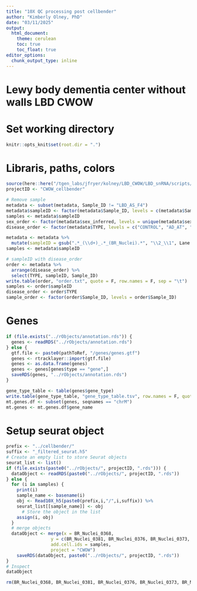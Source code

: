 ```yaml
---
title: "10X QC processing post cellbender"
author: "Kimberly Olney, PhD"
date: "03/11/2025"
output:
  html_document:
    theme: cerulean
    toc: true
    toc_float: true
editor_options: 
  chunk_output_type: inline
---
```

# Lewy body dementia center without walls LBD CWOW

# Set working directory
```r
knitr::opts_knit$set(root.dir = ".")
```

# Libraris, paths, colors
```r
source(here::here("/tgen_labs/jfryer/kolney/LBD_CWOW/LBD_snRNA/scripts/", "file_paths_and_colours.R"))
projectID <- "CWOW_cellbender"

# Remove sample
metadata <- subset(metadata, Sample_ID != "LBD_AS_F4")
metadata$sampleID <- factor(metadata$Sample_ID, levels = c(metadata$Sample_ID))
samples <- metadata$sampleID 
sex_order <- factor(metadata$sex_inferred, levels = unique(metadata$sex_inferred))
disease_order <- factor(metadata$TYPE, levels = c("CONTROL", "AD_AT", "LBD_S", "LBD_AS", "LBD_ATS"))

metadata <- metadata %>%
  mutate(sampleID = gsub(".*_(\\d+)_.*_(BR_Nuclei).*", "\\2_\\1", Lane.Name))
samples <- metadata$sampleID 

# sampleID with disease_order
order <- metadata %>%
  arrange(disease_order) %>%
  select(TYPE, sampleID, Sample_ID)
write.table(order, "order.txt", quote = F, row.names = F, sep = "\t")
samples <- order$sampleID
disease_order <- order$TYPE
sample_order <- factor(order$Sample_ID, levels = order$Sample_ID)
```

# Genes 
```r
if (file.exists("../rObjects/annotation.rds")) {
  genes <- readRDS("../rObjects/annotation.rds")
} else {
  gtf.file <- paste0(pathToRef, "/genes/genes.gtf")
  genes <- rtracklayer::import(gtf.file)
  genes <- as.data.frame(genes)
  genes <- genes[genes$type == "gene",]
  saveRDS(genes, "../rObjects/annotation.rds")
}

gene_type_table <- table(genes$gene_type)
write.table(gene_type_table, "gene_type_table.tsv", row.names = F, quote = F, sep = "\t")
mt.genes.df <- subset(genes, seqnames == "chrM")
mt.genes <- mt.genes.df$gene_name
```


# Setup seurat object
```r
prefix <- "../cellbender/"
suffix <- "_filtered_seurat.h5"
# Create an empty list to store Seurat objects
seurat_list <- list()
if (file.exists(paste0("../rObjects/", projectID, ".rds"))) {
  dataObject <- readRDS(paste0("../rObjects/", projectID, ".rds"))
} else {
  for (i in samples) {
    print(i)
    sample_name <- basename(i)
    obj <- Read10X_h5(paste0(prefix,i,"/",i,suffix)) %>%
    seurat_list[[sample_name]] <- obj
      # Store the object in the list
    assign(i, obj)
  }
  # merge objects
  dataObject <- merge(x = BR_Nuclei_0368,
                 y = c(BR_Nuclei_0381, BR_Nuclei_0376, BR_Nuclei_0373, BR_Nuclei_0384, BR_Nuclei_0389, BR_Nuclei_0400, BR_Nuclei_0392, BR_Nuclei_0377, BR_Nuclei_0382, BR_Nuclei_0369, BR_Nuclei_0390, BR_Nuclei_0385, BR_Nuclei_0374, BR_Nuclei_0401, BR_Nuclei_0393, BR_Nuclei_0380, BR_Nuclei_0372, BR_Nuclei_0391, BR_Nuclei_0388, BR_Nuclei_0396, BR_Nuclei_0407, BR_Nuclei_0397, BR_Nuclei_0406, BR_Nuclei_0379, BR_Nuclei_0371, BR_Nuclei_0383, BR_Nuclei_0387, BR_Nuclei_0395, BR_Nuclei_0399, BR_Nuclei_0405, BR_Nuclei_0386, BR_Nuclei_0370, BR_Nuclei_0398, BR_Nuclei_0378, BR_Nuclei_0375, BR_Nuclei_0394, BR_Nuclei_0402, BR_Nuclei_0403),
                 add.cell.ids = samples, 
                 project = "CWOW")
    saveRDS(dataObject, paste0("../rObjects/", projectID, ".rds"))
} 
# Inspect 
dataObject

rm(BR_Nuclei_0368, BR_Nuclei_0381, BR_Nuclei_0376, BR_Nuclei_0373, BR_Nuclei_0384, BR_Nuclei_0389, BR_Nuclei_0400, BR_Nuclei_0392, BR_Nuclei_0377, BR_Nuclei_0382, BR_Nuclei_0369, BR_Nuclei_0390, BR_Nuclei_0385, BR_Nuclei_0374, BR_Nuclei_0401, BR_Nuclei_0393, BR_Nuclei_0380, BR_Nuclei_0372, BR_Nuclei_0391, BR_Nuclei_0388, BR_Nuclei_0396, BR_Nuclei_0407, BR_Nuclei_0397, BR_Nuclei_0406, BR_Nuclei_0379, BR_Nuclei_0371, BR_Nuclei_0383, BR_Nuclei_0387, BR_Nuclei_0395, BR_Nuclei_0399, BR_Nuclei_0405, BR_Nuclei_0386, BR_Nuclei_0370, BR_Nuclei_0398, BR_Nuclei_0378, BR_Nuclei_0375, BR_Nuclei_0394, BR_Nuclei_0402, BR_Nuclei_0403)
```